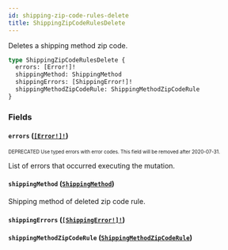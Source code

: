 ```yaml
---
id: shipping-zip-code-rules-delete
title: ShippingZipCodeRulesDelete
---
```


Deletes a shipping method zip code.

```graphql
type ShippingZipCodeRulesDelete {
  errors: [Error!]!
  shippingMethod: ShippingMethod
  shippingErrors: [ShippingError!]!
  shippingMethodZipCodeRule: ShippingMethodZipCodeRule
}
```

### Fields

#### `errors` ([`[Error!]!`](/api-reference/objects/error.mdx))

<sub><sup><span className="deprecatedTag">DEPRECATED</span> Use typed errors with error codes. This field will be removed after 2020-07-31.</sup></sub>

List of errors that occurred executing the mutation.

#### `shippingMethod` ([`ShippingMethod`](/api-reference/objects/shipping-method.mdx))

Shipping method of deleted zip code rule.

#### `shippingErrors` ([`[ShippingError!]!`](/api-reference/objects/shipping-error.mdx))

#### `shippingMethodZipCodeRule` ([`ShippingMethodZipCodeRule`](/api-reference/objects/shipping-method-zip-code-rule.mdx))
